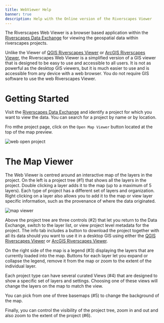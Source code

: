 ```yaml
---
title: WebViewer Help
banner: true
description: Help with the Online version of the Riverscapes Viewer
---
```


The Riverscapes Web Viewer is a browser based application within the [Riverscapes Data Exchange](https://data.riverscapes.net) for viewing the geospatial data within riverscapes projects.

Unlike the Viewer of [QGIS Riverscapes Viewer](/software-help/help-qgis) or [ArcGIS Riverscapes Viewer](/software-help/help-arc), the Riverscapes Web Viewer is a simplified version of a GIS viewer that is designed to be easy to use and accessible to all users. It is not as powerful as the desktop GIS viewers, but it is much easier to use and is accessible from any device with a web browser. You do not require GIS software to use the web Riverscapes Viewer.

# Getting Started

Visit the [Riverscapes Data Exchange](https://data.riverscapes.net) and identify a project for which you want to view the data. You can search for a project by name or by location.

Fro mthe project page, click on the `Open Map Viewer` button located at the top of the map preview. 

![web open project](/images/webviewer/web-open-projects.jpg)

# The Map Viewer

The Web Viewer is centred around an interactive map of the layers in the project. On the left is a project tree (#1) that shows all the layers in the project. Double clicking a layer adds it to the map (up to a maximum of 5 layers). Each type of project has a different set of layers and organization. Right clicking on a layer also allows you to add it to the map or view layer specific information, such as the provenance of where the data originated.

![map viewer](/images/webviewer/web-map-viewer.png)

Above the project tree are three controls (#2) that let you return to the Data Exchange, switch to the layer list, or view project level metadata for the project. The info tab includes a button to download the project together with all its data should you want to use it in a desktop GIS using either the [QGIS Riverscapes Viewer](/software-help/help-qgis) or [ArcGIS Riverscapes Viewer](/software-help/help-arc).

On the right side of the map is a legend (#3) displaying the layers that are currently loaded into the map. Buttons for each layer let you expand or collapse the legend, remove it from the map or zoom to the extent of the individual layer.

Each project type can have several curated Views (#4) that are designed to show a specific set of layers and settings. Choosing one of these views will change the layers on the map to match the view.

You can pick from one of three basemaps (#5) to change the background of the map.

Finally, you can control the visibility of the project tree, zoom in and out  and also zoom to the extent of the project (#6).